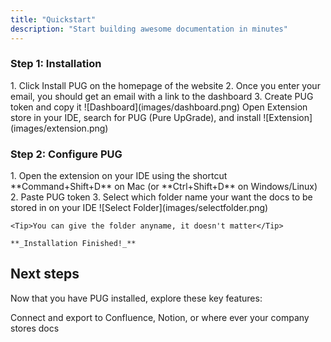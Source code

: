 ```yaml
---
title: "Quickstart"
description: "Start building awesome documentation in minutes"
---
```



### Step 1: Installation

<AccordionGroup>
  <Accordion icon="copy" title="Part 1: Set up dashboard">
    1. Click Install PUG on the homepage of the website
    2. Once you enter your email, you should get an email with a link to the dashboard
    3. Create PUG token and copy it
    ![Dashboard](images/dashboard.png)
  </Accordion>
  <Accordion icon="copy" title="Part 2: Install extension on IDE Extension store">
    Open Extension store in your IDE, search for PUG (Pure UpGrade), and install
    ![Extension](images/extension.png)
  </Accordion>
</AccordionGroup>

### Step 2: Configure PUG

<AccordionGroup>
  <Accordion icon="github" title="Part 3: Use the PUG token">
    1. Open the extension on your IDE using the shortcut **Command+Shift+D** on Mac (or **Ctrl+Shift+D** on Windows/Linux)
    2. Paste PUG token
    3. Select which folder name your want the docs to be stored in on your IDE
    ![Select Folder](images/selectfolder.png)

    <Tip>You can give the folder anyname, it doesn't matter</Tip>

    **_Installation Finished!_**
</Accordion>
</AccordionGroup>


## Next steps

Now that you have PUG installed, explore these key features:

<CardGroup cols={2}>

<Card title="Export & Integrations" icon="pen-to-square" href="/overview">
  Connect and export to Confluence, Notion, or where ever your company stores docs
</Card>

</CardGroup>

